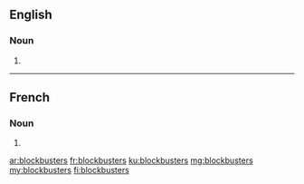 ==English==

===Noun===
{{head|en|noun plural form}}

# {{plural of|blockbuster|lang=en}}

----

==French==

===Noun===
{{head|fr|noun plural form|g=m}}

# {{plural of|blockbuster|lang=fr}}

[[ar:blockbusters]]
[[fr:blockbusters]]
[[ku:blockbusters]]
[[mg:blockbusters]]
[[my:blockbusters]]
[[fi:blockbusters]]